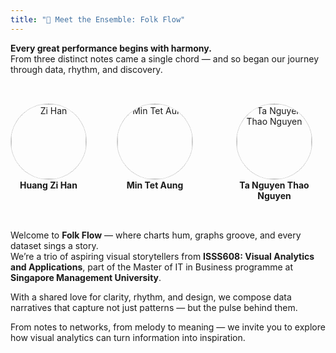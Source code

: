 ```yaml
---
title: "🎵 Meet the Ensemble: Folk Flow"
---
```


**Every great performance begins with harmony.**\
From three distinct notes came a single chord — and so began our journey through data, rhythm, and discovery.

:::::: {style="display: flex; justify-content: center; gap: 3rem; margin-top: 2rem; margin-bottom: 2rem;"}
::: {style="text-align: center;"}
<img src="images/zihan.png" alt="Zi Han" style="width:120px; border-radius:50%; border:1px dotted #aaa;"/><br> <strong>Huang Zi Han</strong>
:::

::: {style="text-align: center;"}
<img src="images/min.png" alt="Min Tet Aung" style="width:120px; border-radius:50%; border:1px dotted #aaa;"/><br> <strong>Min Tet Aung</strong>
:::

::: {style="text-align: center;"}
<img src="images/cindy.png" alt="Ta Nguyen Thao Nguyen" style="width:120px; border-radius:50%; border:1px dotted #aaa;"/><br> <strong>Ta Nguyen Thao Nguyen</strong>
:::
::::::

Welcome to **Folk Flow** — where charts hum, graphs groove, and every dataset sings a story.\
We're a trio of aspiring visual storytellers from **ISSS608: Visual Analytics and Applications**, part of the Master of IT in Business programme at **Singapore Management University**.

With a shared love for clarity, rhythm, and design, we compose data narratives that capture not just patterns — but the pulse behind them.

From notes to networks, from melody to meaning — we invite you to explore how visual analytics can turn information into inspiration.

